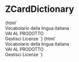 
<Meta title="Card/ZCardDictionary" component="z-card-dictionary" />

# ZCardDictionary

<Preview>
  <Story name="card-default">
    {html`
      <z-card-dictionary
        name="${text('name', 'Lo Zingarelli')}"
        cover="${text('cover', 'https://staticmy.zanichelli.it/catalogo/assets/m40004.9788808194121.jpg')}"
        disabled="${boolean('disabled', false)}"
        flipped="${boolean('flipped', false)}"
        flipbuttonlabel="${text('flipbuttonlabel', 'info')}"
      >
        <z-card-footer-sections>
          <div slot="top">Vocabolario della lingua italiana</div>
          <div slot="bottom"><z-button variant="primary" style="width:100%;">VAI AL PRODOTTO</z-button></div>
        </z-card-footer-sections>
        <z-card-info
          slot="info"
          data='{"author":"Nicola Zingarelli","year":"2021","title":"Vocabolario della lingua italiana","description":"A cura di Mario Cannella, Beata Lazzarini","onlineLicense":{"expiration":"31/12/2021","installations":"1"},"offlineLicense":{"expiration":"30/06/2021","installations":"2"}}'
        >
          <z-button variant="tertiary" icon="gear">Gestisci Licenze</z-button>
        </z-card-info>
      </z-card-dictionary>
    `}
  </Story>

  <Story name="card-flipped">
    {html`
      <z-card-dictionary
        name="${text('name', 'Lo Zingarelli')}"
        cover="${text('cover', 'https://staticmy.zanichelli.it/catalogo/assets/m40004.9788808194121.jpg')}"
        disabled="${boolean('disabled', false)}"
        flipped="${boolean('flipped', true)}"
        flipbuttonlabel="${text('flipbuttonlabel', 'info')}"
      >
        <z-card-footer-sections>
          <div slot="top">Vocabolario della lingua italiana</div>
          <div slot="bottom"><z-button variant="primary" style="width:100%;">VAI AL PRODOTTO</z-button></div>
        </z-card-footer-sections>
        <z-card-info
          slot="info"
          data='{"author":"Nicola Zingarelli","year":"2021","title":"Vocabolario della lingua italiana","description":"A cura di Mario Cannella, Beata Lazzarini","onlineLicense":{"expiration":"31/12/2021","installations":"1"},"offlineLicense":{"expiration":"30/06/2021","installations":"2"}}'
        >
          <z-button variant="tertiary" icon="gear">Gestisci Licenze</z-button>
        </z-card-info>
      </z-card-dictionary>
    `}
  </Story>
</Preview>

<Props of="z-card-dictionary" />


